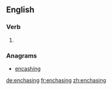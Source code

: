 ==English==

===Verb===
{{head|en|present participle}}

# {{present participle of|enchase|lang=en}}

===Anagrams===
* [[encashing#English|encashing]]

[[de:enchasing]]
[[fr:enchasing]]
[[zh:enchasing]]